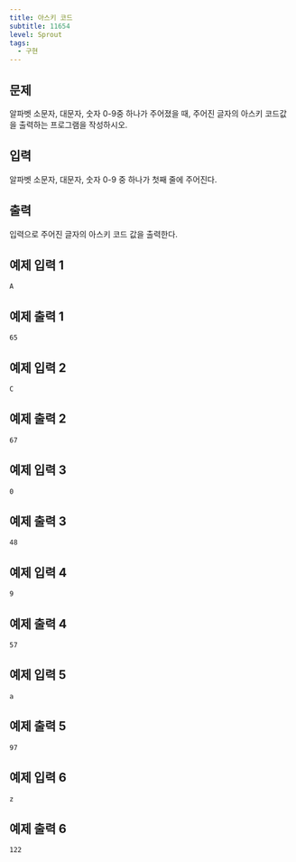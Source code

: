 ```yaml
---
title: 아스키 코드
subtitle: 11654
level: Sprout
tags:
  - 구현
---
```


## 문제

알파벳 소문자, 대문자, 숫자 0-9중 하나가 주어졌을 때, 주어진 글자의 아스키 코드값을 출력하는 프로그램을 작성하시오.

## 입력

알파벳 소문자, 대문자, 숫자 0-9 중 하나가 첫째 줄에 주어진다.

## 출력

입력으로 주어진 글자의 아스키 코드 값을 출력한다.

## 예제 입력 1

```
A
```

## 예제 출력 1

```
65
```

## 예제 입력 2

```
C
```

## 예제 출력 2

```
67
```

## 예제 입력 3

```
0
```

## 예제 출력 3

```
48
```

## 예제 입력 4

```
9
```

## 예제 출력 4

```
57
```

## 예제 입력 5

```
a
```

## 예제 출력 5

```
97
```

## 예제 입력 6

```
z
```

## 예제 출력 6

```
122
```
